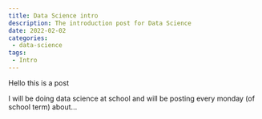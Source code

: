 ```yaml
---
title: Data Science intro
description: The introduction post for Data Science
date: 2022-02-02
categories:
 - data-science
tags: 
 - Intro
---
```


Hello this is a post

I will be doing data science at school and will be posting every monday (of school term) about...
